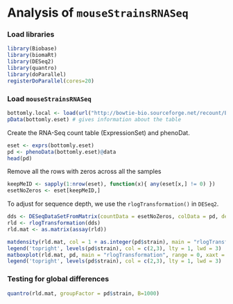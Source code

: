 Analysis of `mouseStrainsRNASeq`
========================================================

### Load libraries
```r
library(Biobase)
library(biomaRt)
library(DESeq2)
library(quantro)
library(doParallel)
registerDoParallel(cores=20)
```


### Load `mouseStrainsRNASeq`

```r
bottomly.local <- load(url("http://bowtie-bio.sourceforge.net/recount/ExpressionSets/bottomly_eset.RData"))
pData(bottomly.eset) # gives information about the table
```


Create the RNA-Seq count table (ExpressionSet) and phenoDat.
```r
eset <- exprs(bottomly.eset)
pd <- phenoData(bottomly.eset)@data
head(pd)
```

Remove all the rows with zeros across all the samples
```r
keepMeID <- sapply(1:nrow(eset), function(x){ any(eset[x,] != 0) })
esetNoZeros <- eset[keepMeID,]
```


To adjust for sequence depth, we use the `rlogTransformation()` in `DESeq2`. 
```r
dds <- DESeqDataSetFromMatrix(countData = esetNoZeros, colData = pd, design = ~ 1)
rld <- rlogTransformation(dds)
rld.mat <- as.matrix(assay(rld))
```

```r
matdensity(rld.mat, col = 1 + as.integer(pd$strain), main = "rlogTransformation")
legend('topright', levels(pd$strain), col = c(2,3), lty = 1, lwd = 3)
matboxplot(rld.mat, pd, main = "rlogTransformation", range = 0, xaxt = "n")
legend('topright', levels(pd$strain), col = c(2,3), lty = 1, lwd = 3)
```

### Testing for global differences

```r
quantro(rld.mat, groupFactor = pd$strain, B=1000)
```

